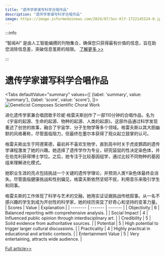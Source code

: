 ```yaml
---
title: "遗传学家谱写科学合唱作品"
description: "遗传学家谱写科学合唱作品"
image: https://image.informedainews.com/2024/07/Soc-KlY-1722145524-0.jpg
---
```



:::info

“智闻AI“ 是由人工智能编撰的刊物集合，确保您只获得最有价值的信息，旨在助您消除信息差，突破信息茧房的局限。  [了解更多 >>](/)

:::

# 遗传学家谱写科学合唱作品


<Tabs
	defaultValue="summary"
	values={[
	{label: 'summary', value: 'summary'},
	{label: 'score', value: 'score'},
]}>
<TabItem value="summary">
<img
  src="https://image.informedainews.com/2024/07/Soc-KlY-1722145524-0.jpg"
  alt="Geneticist Composes Scientific Choral Work"
/>



进化遗传学家兼合唱团歌手珍妮·格雷夫斯创作了一部110分钟的合唱作品，名为《宇宙的起源、生命的起源、物种的起源、人类的起源》。这部作品通过科学发现重述了创世的故事，融合了宇宙学、分子生物学等多个领域。格雷夫斯以其大胆幽默的风格著称，尽管面临阻力，但最终在墨尔本获得了观众起立鼓掌的认可。

格雷夫斯出生于阿德莱德，最初并不喜欢生物学，直到高中时关于虎皮鹦鹉的遗传学课程激发了她的兴趣。她选择了遗传学作为专业，研究袋鼠的性决定染色体，并在伯克利获得博士学位。之后，她专注于比较基因组学，通过比较不同物种的基因组来理解进化模式。

她职业生涯的亮点包括挑战一个关键的遗传学理论，并预测人类Y染色体最终会消失。尽管面临健康挑战和性别偏见，格雷夫斯依然坚韧不拔，利用音乐来吸引学生和同事。

格雷夫斯的工作体现了科学与艺术的交融，她用实证证据挑战传统叙事。从一名不感兴趣的学生到成为开创性的科学家，她的经历突显了好奇心和坚持的变革力量。
</TabItem>
<TabItem value="score">
	| Scores     | Value   | Explanation |
	| -------- | ------- | ------- |
	| Objectivity  | 6    | Balanced reporting with comprehensive analysis.    |
	| Social Impact | 4     | Influenced public opinion through interdisciplinary art.    |
	| Credibility    | 5    | Solid evidence from authoritative sources.    |
	| Potential    | 5    | High potential to trigger larger cultural discussions.    |
	| Practicality    | 4    | Highly practical in educational and artistic contexts.    |
	| Entertainment Value    | 5    | Very entertaining, attracts wide audience.    |
</TabItem>
</Tabs>

[Full article>>](https://nautil.us/when-the-composer-is-a-geneticist-731309/)
